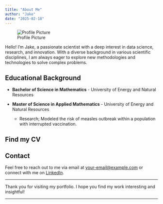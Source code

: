 ```yaml
---
title: "About Me"
author: "Jake"
date: "2025-02-18"
---
```



![Profile Picture](profile.jpg){.profile-pic}


Hello! I'm Jake, a passionate scientist with a deep interest in data science, research, and innovation. With a diverse background in various scientific disciplines, I am always eager to explore new methodologies and technologies to solve complex problems.

## Educational Background

- **Bachelor of Science in Mathematics** - University of Energy and Natural Resources

- **Master of Science in Applied Mathematics** - University of Energy and Natural Resources
  - Research; Modeled the risk of measles outbreak within a population with interrupted vaccination. 

## Find my CV



## Contact

Feel free to reach out to me via email at [your-email@example.com](mailto:your-email@example.com) or connect with me on [LinkedIn](https://www.linkedin.com/in/yourprofile).

---

Thank you for visiting my portfolio. I hope you find my work interesting and insightful!

---

